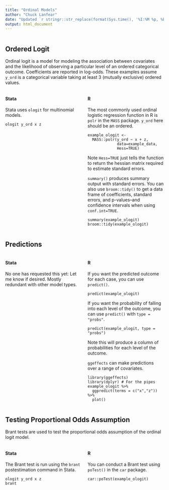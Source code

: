```yaml
---
title: "Ordinal Models"
author: "Chuck Lanfear"
date: "Updated `r stringr::str_replace(format(Sys.time(), '%I:%M %p, %B %d, %Y'), '^0','')`"
output: html_document
---
```


<style>
.column-left{
  float: left;
  width: 48%;
  text-align: left;
}
.column-right{
  float: right;
  width: 48%;
  text-align: left;
}
.column-center{
  float: right;
  width: 100%;
  text-align: left;
}
</style>

<div class="column-center">
## Ordered Logit

Ordinal logit is a model for modeling the association between covariates and the likelihood of observing a particular level of an ordered categorical outcome. Coefficients are reported in log-odds. These examples assume `y_ord` is a categorical variable taking at least 3 (mutually exclusive) ordered values.

</div>

<div class="column-left">
#### Stata

Stata uses `ologit` for multinomial models.

```
ologit y_ord x z
```

</div>

<div class="column-right">
#### R

The most commonly used ordinal logistic regression function in R is `polr` in the `MASS` package. `y_ord` here should be an ordered.

```
example_ologit <- 
  MASS::polr(y_ord ~ x + z,
             data=example_data,
             Hess=TRUE)
```
Note `Hess=TRUE` just tells the function to return the hessian matrix required to estimate standard errors.

`summary()` produces summary output with standard errors. You can also use `broom::tidy()` to get a data frame of coefficients, standard errors, and p-values--and confidence intervals when using `conf.int=TRUE`.
```
summary(example_ologit)
broom::tidy(example_ologit)
```
</div>

<div class="column-center">
## Predictions

</div>

<div class="column-left">
#### Stata

No one has requested this yet: Let me know if desired. Mostly redundant with other model types.

</div>

<div class="column-right">
#### R

If you want the predicted outcome for each case, you can use `predict()`.

```
predict(example_ologit)
```

If you want the probability of falling into each level of the outcome, you can use `predict()` with `type = "probs"`.

```
predict(example_ologit, type = "probs")
```
Note this will produce a column of probabilities for each level of the outcome.

`ggeffects` can make predictions over a range of covariates.
```
library(ggeffects)
library(dplyr) # For the pipes
example_ologit %>%
  ggpredict(terms = c("x","z")) %>%
  plot()
```
</div>

<div class="column-center">
## Testing Proportional Odds Assumption

Brant tests are used to test the proportional odds assumption of the ordinal logit model.

</div>

<div class="column-left">
#### Stata

The Brant test is run using the `brant` postestimation command in Stata.

```
ologit y_ord x z
brant
```
</div>

<div class="column-right">
#### R

You can conduct a Brant test using `poTest()` in the `car` package.

```
car::poTest(example_ologit)
```
</div>